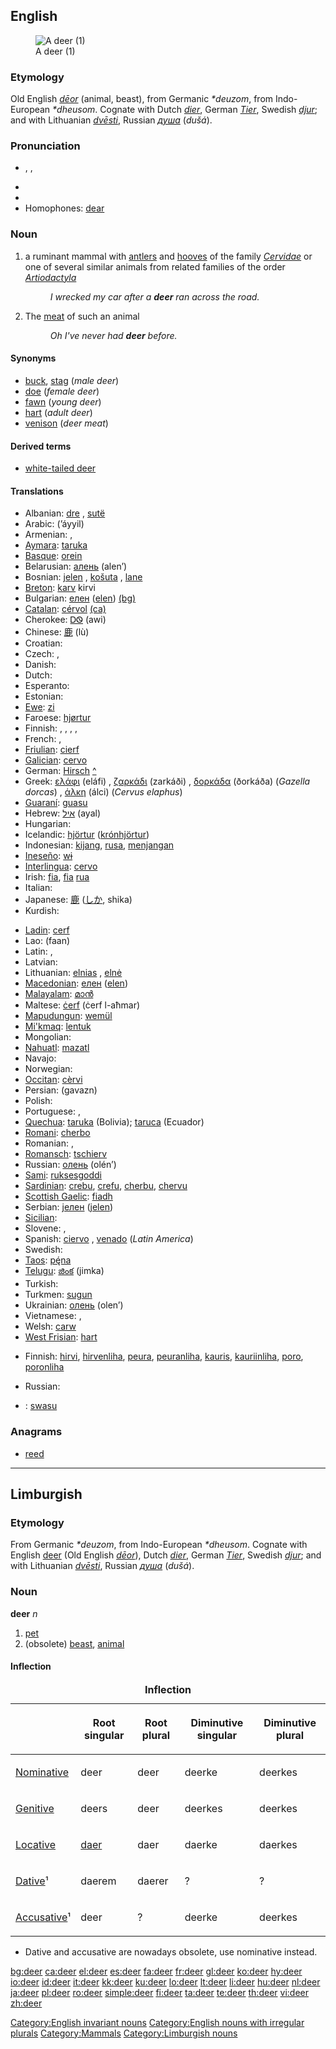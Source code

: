 {{wikipedia|dab=deer (disambiguation)|deer}}
==English==
[[Image:Deer_in_Glenfinnan.jpg|thumb|A deer (1)]]

===Etymology===
Old English ''[[deor|dēor]]'' (animal, beast), from Germanic ''*deuzom'', from Indo-European ''*dheusom''.  Cognate with Dutch ''[[dier]]'', German ''[[Tier]]'', Swedish ''[[djur]]''; and with Lithuanian ''[[dvēsti]]'', Russian ''[[душа]]'' (''dušá'').

===Pronunciation===
* {{enPR|dîr}}, {{IPA|/dɪə(r)/}}, {{SAMPA|/dI@(r)/}}
* {{audio|en-us-deer.ogg|Audio (US)}}
* {{rhymes|ɪə(r)}}
* Homophones: [[dear]]

===Noun===
{{en-noun|pl= '''deer''' ''or dated and rare,'' '''[[deers]]'''}}
{{wikipedia}}

# {{context|zoology}} a ruminant mammal with [[antler]]s and [[hoof|hooves]] of the family ''[[Cervidae]]'' or one of several similar animals from related families of the order ''[[Artiodactyla]]''
#: ''I wrecked my car after a '''deer''' ran across the road.''
# The [[meat]] of such an animal
#: ''Oh I've never had '''deer''' before.''

====Synonyms====
* [[buck]], [[stag]] (''male deer'')
* [[doe]] (''female deer'')
* [[fawn]] (''young deer'')
* [[hart]] (''adult deer'')
* [[venison]] (''deer meat'')

====Derived terms====
* [[white-tailed deer]]

====Translations====
{{trans-top|the animal}}
* Albanian: [[dre]] {{m}}, [[sutë]] {{f}}
* Arabic: {{Arab|[[ايل|أيّل]]}} (’áyyil) {{m}}
* Armenian: {{t-|hy|եղջերու|tr=eġǰeru|sc=Armn|xs=Armenian}} {{qualifier|male}}, {{t-|hy|եղնիկ|tr=eġnik|sc=Armn|xs=Armenian}} {{qualifier|female}}
* [[Aymara]]: [[taruka]]
* [[Basque]]: [[orein]]
* Belarusian: [[алень]] (alen’) {{m}}
* Bosnian: [[jelen]] {{m}}, [[košuta]] {{f}}, [[lane]] {{n}}
* [[Breton]]: [[karv]] {{f}} kirvi {{p}}
* Bulgarian: [[елен]] ([[elen]]) [[:bg:елен|(bg)]]
* [[Catalan]]: [[cérvol]] {{m}} [[:ca:cérvol|(ca)]]
* Cherokee: [[ᎠᏫ]] (awi)
* Chinese: [[鹿]] (lù)
* Croatian: {{t-|hr|jelen|m}}
* Czech: {{t+|cs|jelen|m}}, {{t+|cs|laň|f}}
* Danish: {{t-|da|hjort}}
* Dutch: {{t+|nl|hert|n}}
* Esperanto: {{t+|eo|cervo|xs=Esperanto}}
* Estonian: {{t-|et|hirv}}
* [[Ewe]]: [[zi]] {{n}}
* Faroese: [[hjørtur]]
* Finnish: {{t+|fi|hirvieläin}}, {{t+|fi|hirvi}}, {{t+|fi|peura}}, {{t+|fi|kauris}}, {{t+|fi|poro}}
* French: {{t+|fr|cerf|m}}, {{t+|fr|chevreuil|m}}
* [[Friulian]]: [[cierf]]
* [[Galician]]: [[cervo]]
* German: [[Hirsch]] {{m}} [[:de:Hirsch|^]]
* Greek: [[ελάφι]] (eláfi) {{n}}, [[ζαρκάδι]] (zarkáði) {{n}}, [[δορκάδα]] (ðorkáða) (''Gazella dorcas'') {{f}}, [[άλκη]] (álci) (''Cervus elaphus'') {{f}}
* [[Guaraní]]: [[guasu]]
* Hebrew: [[איל]] (ayal) {{m}}
* Hungarian: {{t+|hu|szarvas}}
* Icelandic: [[hjörtur]] ([[krónhjörtur]])
* Indonesian: [[kijang]], [[rusa]], [[menjangan]]
* [[Ineseño]]: [[wɨ]]
* [[Interlingua]]: [[cervo]]
* Irish: [[fia]], [[fia]] [[rua]]
* Italian: {{t+|it|cervo|m}}
* Japanese: [[鹿]] ([[しか]], shika)
* Kurdish: {{ku-Arab|[[ئاسک]]}}
{{trans-mid}}
* [[Ladin]]: [[cerf]]
* Lao: {{Laoo|[[ຟານ]]}} (faan)
* Latin: {{t+|la|cervus|m}}, {{t-|la|cerva|f}}
* Latvian: {{t-|lv|briedis|xs=Latvian}}
* Lithuanian: [[elnias]] {{m}}, [[elnė]] {{f}}
* [[Macedonian]]: [[елен]] ([[elen]])
* [[Malayalam]]: [[മാൻ]]
* Maltese: [[ċerf]] (ċerf l-aħmar)
* [[Mapudungun]]: [[wemül]]
* [[Mi'kmaq]]: [[lentuk]]
* Mongolian: {{t-|mn|буга|tr=buga|sc=Cyrl|xs=Mongolian}}
* [[Nahuatl]]: [[mazatl]]
* Navajo: {{tø|nv|bįįh}}
* Norwegian: {{t-|no|hjort}}
* [[Occitan]]: [[cèrvi]]
* Persian: {{fa-Arab|[[گوزن]]}} (gavazn)
* Polish: {{t+|pl|jeleń|m}}
* Portuguese: {{t+|pt|veado|m}}, {{t+|pt|cervo|m}}
* [[Quechua]]: [[taruka]] (Bolivia); [[taruca]] (Ecuador)
* [[Romani]]: [[cherbo]] {{m}}
* Romanian: {{t-|ro|cerb|m}}, {{t+|ro|ciută|f}}
* [[Romansch]]: [[tschierv]]
* Russian: [[олень]] (olén’) {{m}}
* [[Sami]]: [[ruksesgoddi]]
* [[Sardinian]]: [[crebu]], [[crefu]], [[cherbu]], [[chervu]]
* [[Scottish Gaelic]]: [[fiadh]]
* Serbian: [[jелен]] ([[jelen]]) {{m}}
* [[Sicilian]]: {{t+|scn|cervu|m|xs=Sicilian}}
* Slovene: {{t+|sl|jelen|m}}, {{t+|sl|košuta|f}}
* Spanish: [[ciervo]] {{m}}, [[venado]] {{m}} (''Latin America'')
* Swedish: {{t-|sv|hjort}}
* [[Taos]]: [[pę́na]]
* [[Telugu]]: [[జింక]] (jimka)
* Turkish: {{t+|tr|geyik}}
* Turkmen: [[sugun]]
* Ukrainian: [[олень]] (olen’) {{m}}
* Vietnamese: {{t+|vi|hươu|xs=Vietnamese}}, {{t+|vi|nai|xs=Vietnamese}}
* Welsh: [[carw]]
* [[West Frisian]]: [[hart]]
{{trans-bottom}}

{{trans-top|meat from the animal}}
* Finnish: [[hirvi]], [[hirvenliha]], [[peura]], [[peuranliha]], [[kauris]], [[kauriinliha]], [[poro]], [[poronliha]]
{{trans-mid}}
* Russian: {{t+|ru|оленина|m|tr=olenína|sc=Cyrl}}
{{trans-bottom}}

{{checktrans-top}}
* {{ttbc|Tupi}}: [[swasu]] <!--There are 70 Tupi languages, which one is this?-->
{{checktrans-mid}}
{{checktrans-bottom}}

===Anagrams===
* [[reed]]

[[Category:English invariant nouns]]
[[Category:English nouns with irregular plurals]]
[[Category:Mammals]]

----

==Limburgish==

===Etymology===
From Germanic ''*deuzom'', from Indo-European ''*dheusom''.
Cognate with English [[deer]] (Old English ''[[deor|dēor]]''), Dutch ''[[dier]]'', German ''[[Tier]]'', Swedish ''[[djur]]''; and with Lithuanian ''[[dvēsti]]'', Russian ''[[душа]]'' (''dušá'').

===Noun===
'''deer''' ''n''

# [[pet]]
# (obsolete) [[beast]], [[animal]]

====Inflection====
{| class="wikitable" style="text-align: center;"
|+ '''Inflection'''
!
! Root singular
! Root plural
! Diminutive singular
! Diminutive plural
|-
! [[Nominative]]
| deer
| deer
| deerke
| deerkes
|-
! [[Genitive]]
| deers
| deer
| deerkes
| deerkes
|-
! [[Locative]]
| [[daer]]
| daer
| daerke
| daerkes
|-
! [[Dative]]¹
| daerem
| daerer
| ?
| ?
|-
! [[Accusative]]¹
| deer
| ?
| deerke
| deerkes
|}
* Dative and accusative are nowadays obsolete, use nominative instead.

[[Category:Limburgish nouns]]

[[bg:deer]]
[[ca:deer]]
[[el:deer]]
[[es:deer]]
[[fa:deer]]
[[fr:deer]]
[[gl:deer]]
[[ko:deer]]
[[hy:deer]]
[[io:deer]]
[[id:deer]]
[[it:deer]]
[[kk:deer]]
[[ku:deer]]
[[lo:deer]]
[[lt:deer]]
[[li:deer]]
[[hu:deer]]
[[nl:deer]]
[[ja:deer]]
[[pl:deer]]
[[ro:deer]]
[[simple:deer]]
[[fi:deer]]
[[ta:deer]]
[[te:deer]]
[[th:deer]]
[[vi:deer]]
[[zh:deer]]